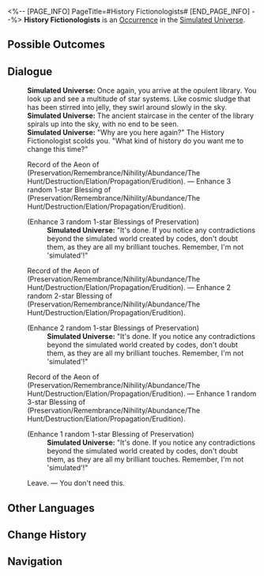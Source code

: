 <%-- [PAGE_INFO]
PageTitle=#History Fictionologists#
[END_PAGE_INFO] --%>
{{Stub}}
{{Simulated Universe Event Infobox
|id            = 10201-1
|title         = 
|image         = Occurrence History Fictionologists.png
|domains_su    = Unknown
|domains_swarm = 
|domains_gng   = 
|domains_du    = 
|domains_und   = 
|requirements  = 
|prev          = 
|next          = 
|characters    = 
|factions      = 
|order         = 060
|order_du      = 
}}
'''History Fictionologists''' is an [[Simulated Universe/Occurrence|Occurrence]] in the [[Simulated Universe]].

==Possible Outcomes==
{{Possible Outcomes
|choice_1 = Record of the Aeon of (Preservation/Remembrance/Nihility/Abundance/The Hunt/Destruction/Elation/Propagation/Erudition).
|result_1 = Enhance 3 random 1-star Blessing of (Preservation/Remembrance/Nihility/Abundance/The Hunt/Destruction/Elation/Propagation/Erudition).

|choice_2 = Record of the Aeon of (Preservation/Remembrance/Nihility/Abundance/The Hunt/Destruction/Elation/Propagation/Erudition).
|result_2 = Enhance 2 random 2-star Blessing of (Preservation/Remembrance/Nihility/Abundance/The Hunt/Destruction/Elation/Propagation/Erudition).

|choice_3 = Record of the Aeon of (Preservation/Remembrance/Nihility/Abundance/The Hunt/Destruction/Elation/Propagation/Erudition).
|result_3 = Enhance 1 random 3-star Blessing of (Preservation/Remembrance/Nihility/Abundance/The Hunt/Destruction/Elation/Propagation/Erudition).

|choice_4 = Leave.
|result_4 = You don't need this.

}}
<!--
==Gameplay Notes==
* 
-->
==Dialogue==
{{Dialogue Start}}
:'''Simulated Universe:''' Once again, you arrive at the opulent library. You look up and see a multitude of star systems. Like cosmic sludge that has been stirred into jelly, they swirl around slowly in the sky.
:'''Simulated Universe:''' The ancient staircase in the center of the library spirals up into the sky, with no end to be seen.
:'''Simulated Universe:''' "Why are you here again?" The History Fictionologist scolds you. "What kind of history do you want me to change this time?"
:{{DIcon|Star}} Record of the Aeon of (Preservation/Remembrance/Nihility/Abundance/The Hunt/Destruction/Elation/Propagation/Erudition). &mdash; Enhance 3 random 1-star Blessing of (Preservation/Remembrance/Nihility/Abundance/The Hunt/Destruction/Elation/Propagation/Erudition).
:;(Enhance 3 random 1-star Blessings of Preservation)
::'''Simulated Universe:''' "It's done. If you notice any contradictions beyond the simulated world created by codes, don't doubt them, as they are all my brilliant touches. Remember, I'm not 'simulated'!"
:{{DIcon|Star}} Record of the Aeon of (Preservation/Remembrance/Nihility/Abundance/The Hunt/Destruction/Elation/Propagation/Erudition). &mdash; Enhance 2 random 2-star Blessing of (Preservation/Remembrance/Nihility/Abundance/The Hunt/Destruction/Elation/Propagation/Erudition).
:;(Enhance 2 random 1-star Blessings of Preservation)
::'''Simulated Universe:''' "It's done. If you notice any contradictions beyond the simulated world created by codes, don't doubt them, as they are all my brilliant touches. Remember, I'm not 'simulated'!"
:{{DIcon|Star}} Record of the Aeon of (Preservation/Remembrance/Nihility/Abundance/The Hunt/Destruction/Elation/Propagation/Erudition). &mdash; Enhance 1 random 3-star Blessing of (Preservation/Remembrance/Nihility/Abundance/The Hunt/Destruction/Elation/Propagation/Erudition).
:;(Enhance 1 random 1-star Blessing of Preservation)
::'''Simulated Universe:''' "It's done. If you notice any contradictions beyond the simulated world created by codes, don't doubt them, as they are all my brilliant touches. Remember, I'm not 'simulated'!"
:{{DIcon|Star}} Leave. &mdash; You don't need this.
{{Dialogue End}}

==Other Languages==
{{Other Languages
|en   = History Fictionologists
|zhs  = 虚构史学家
|zht  = 虛構史學家
|ja   = {{Rubi|虚構歴史学者|きょこうれきしがくしゃ}}
|ko   = 허구 역사학자
|es   = Historiador Espurio
|fr   = Fictionnistes de l'histoire
|ru   = Фикциологи истории
|th   = นักแต่งประวัติศาสตร์
|vi   = Nhà Sử Học Hư Cấu
|de   = Geschichtsfiktionologen
|id   = History Fictionologist
|pt   = Ficciologistas da História
}}

==Change History==
{{Change History|1.0}}

==Navigation==
{{Occurrence Navbox}}